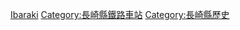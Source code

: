 {{日本行政區劃分類導航|廢站}}
[[Category:日本各都道府縣鐵路廢站|Ibaraki]]
[[Category:長崎縣鐵路車站|Category:長崎縣鐵路車站]]
[[Category:長崎縣歷史|Category:長崎縣歷史]]